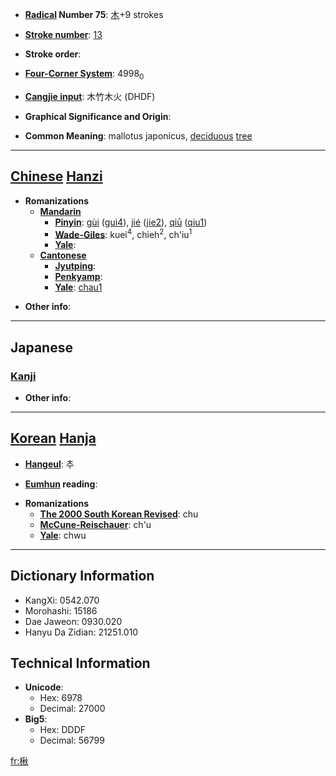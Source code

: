 * '''[[Wiktionary:Chinese radical index| Radical]] Number 75''': [[Wiktionary:Chinese radical index 木|木]]+9 strokes

* '''[[Wiktionary:Chinese total strokes index|Stroke number]]''': [[Wiktionary:Chinese total strokes index 13|13]]

* '''Stroke order''': 

* '''[[Wiktionary:Chinese four corner index|Four-Corner System]]''': 4998<sub>0</sub>

* '''[[Wiktionary:Chinese Cangjie index|Cangjie input]]''': 木竹木火 (DHDF)

* '''Graphical Significance and Origin''': 

* '''Common Meaning''': mallotus japonicus, [[deciduous]] [[tree]]

----

== [[Chinese]] [[Hanzi]] ==

* '''Romanizations'''
** '''[[Mandarin]]'''
*** '''[[Pinyin]]''': [[gùi]] ([[gui4]]), [[jié]] ([[jie2]]), [[qiū]] ([[qiu1]])
*** '''[[Wade-Giles]]''': kuei<sup>4</sup>, chieh<sup>2</sup>, ch'iu<sup>1</sup>
*** '''[[Yale]]''': 
** '''[[Cantonese]]'''
*** '''[[Jyutping]]''':
*** '''[[Penkyamp]]''': 
*** '''[[Yale]]''': [[chau1]]

* '''Other info''': 

----

==Japanese==
===[[Kanji]]===
{{kanji|on readings=[[しゅう]] (shū)
|kun readings=[[ひさぎ]] (hisagi)
}}

* '''Other info''':  

----

== [[Korean]] [[Hanja]] ==

* '''[[Hangeul]]''': 추

* '''[[Eumhun]] reading''': 

* '''Romanizations'''
** '''[[The 2000 South Korean Revised Romanization|The 2000 South Korean Revised]]''': chu
** '''[[McCune-Reischauer]]''': ch'u
** '''[[Yale]]''': chwu

----

== Dictionary Information ==

* KangXi: 0542.070
* Morohashi: 15186
* Dae Jaweon: 0930.020
* Hanyu Da Zidian: 21251.010

== Technical Information ==

* '''Unicode''':
** Hex: 6978
** Decimal: 27000
* '''Big5''':
** Hex: DDDF
** Decimal: 56799

[[fr:楸]]